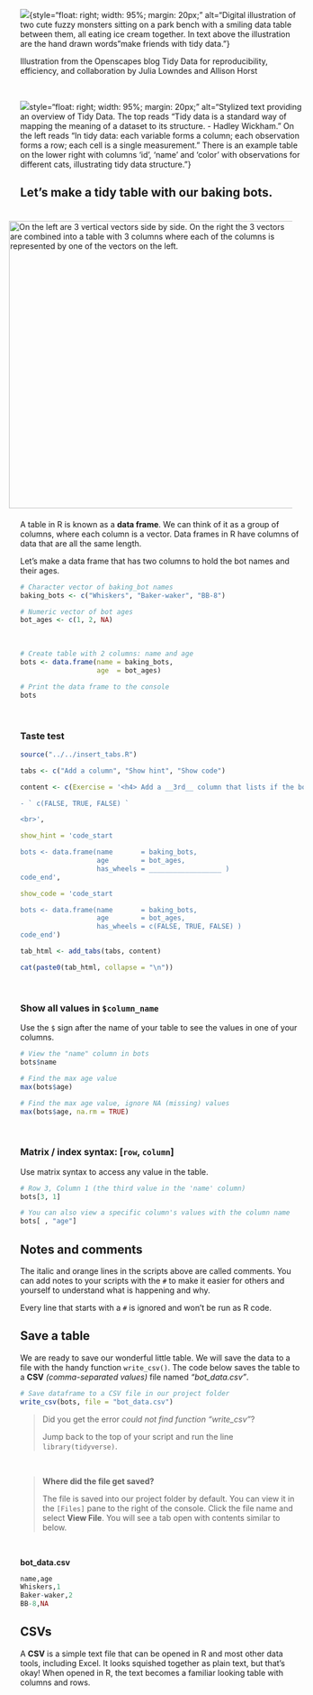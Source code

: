 

![](../images/tidy_ice_cream.jpg){style="float: right; width: 95%; margin: 20px;" alt="Digital illustration of two cute fuzzy monsters sitting on a park bench with a smiling data table between them, all eating ice cream together. In text above the illustration are the hand drawn words "make friends with tidy data."}

<p class="caption">Illustration from the Openscapes blog Tidy Data for reproducibility, efficiency, and collaboration by Julia Lowndes and Allison Horst</p>


<br>


![](../images/tidy_data_slide.jpg)style="float: right; width: 95%; margin: 20px;" alt="Stylized text providing an overview of Tidy Data. The top reads “Tidy data is a standard way of mapping the meaning of a dataset to its structure. - Hadley Wickham.” On the left reads “In tidy data: each variable forms a column; each observation forms a row; each cell is a single measurement.” There is an example table on the lower right with columns ‘id’, ‘name’ and ‘color’ with observations for different cats, illustrating tidy data structure."}



## Let's make a tidy table with our baking bots. {-}


![](../images/tidy_data_slide.png){style="float: right; width: 510px; margin: 20px;" alt="On the left are 3 vertical vectors side by side. On the right the 3 vectors are combined into a table with 3 columns where each of the columns is represented by one of the vectors on the left."}

<br>

A table in R is known as a __data frame__. We can think of it as a group of columns, where each column is a vector. Data frames in R have columns of data that are all the same length.

Let's make a data frame that has two columns to hold the bot names and their ages.

```r
# Character vector of baking_bot names
baking_bots <- c("Whiskers", "Baker-waker", "BB-8")

# Numeric vector of bot ages
bot_ages <- c(1, 2, NA)
```

<br>


```r
# Create table with 2 columns: name and age
bots <- data.frame(name = baking_bots,
                   age  = bot_ages)

# Print the data frame to the console
bots
```

<br>

<div class="quiz">

### <i class="fas fa-cookie-bite" style="color: gray;"></i> Taste test {-}

```r
source("../../insert_tabs.R")

tabs <- c("Add a column", "Show hint", "Show code")

content <- c(Exercise = '<h4> Add a __3rd__ column that lists if the bot `has_wheels`: </h4>

- ` c(FALSE, TRUE, FALSE) `

<br>',

show_hint = 'code_start

bots <- data.frame(name       = baking_bots,
                   age        = bot_ages,
                   has_wheels = __________________ )
code_end',

show_code = 'code_start

bots <- data.frame(name       = baking_bots,
                   age        = bot_ages,
                   has_wheels = c(FALSE, TRUE, FALSE) )
code_end')

tab_html <- add_tabs(tabs, content)

cat(paste0(tab_html, collapse = "\n"))
```
</div>


<br>

### Show all values in `$column_name` {-} 

Use the `$` sign after the name of your table to see the values in one of your columns.

```r
# View the "name" column in bots
bots$name

# Find the max age value
max(bots$age)

# Find the max age value, ignore NA (missing) values
max(bots$age, na.rm = TRUE)
```

<br>
 
### Matrix / index syntax: [`row`, `column`]  {-}

Use matrix syntax to access any value in the table.

```r
# Row 3, Column 1 (the third value in the 'name' column)
bots[3, 1]

# You can also view a specific column's values with the column name
bots[ , "age"]

```


## Notes and comments {-}

The italic and orange lines in the scripts above are called comments. You can add notes to your scripts with the `#` to make it easier for others and yourself to understand what is happening and why.

Every line that starts with a `#` is ignored and won't be run as R code.


## Save a table {-}

We are ready to save our wonderful little table. We will save the data to a file with the handy function `write_csv()`. The code below saves the table to a __CSV__ _(comma-separated values)_ file named *"bot_data.csv"*.


```r
# Save dataframe to a CSV file in our project folder
write_csv(bots, file = "bot_data.csv")
```

> Did you get the error _could not find function "write_csv"_?
>
> Jump back to the top of your script and run the line `library(tidyverse)`.

<br>

> **Where did the file get saved?**
> 
> The file is saved into our project folder by default. You can view it in the `[Files]` pane to the right of the console. Click the file name and select **View File**. You will see a tab open with contents similar to below.

<br>

__bot_data.csv__
```r
name,age
Whiskers,1
Baker-waker,2
BB-8,NA
```


## CSVs {-}

A __CSV__ is a simple text file that can be opened in R and most other data tools, including Excel. It looks squished together as plain text, but that's okay! When opened in R, the text becomes a familiar looking table with columns and rows.

